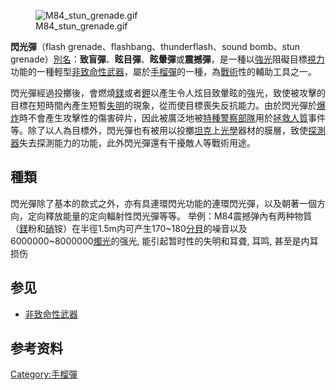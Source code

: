 {{Otheruses|subject=一种輕型非致命武器|other=同名网络用语|閃光彈 (網路用語)}}

[[File:M84_stun_grenade.gif|thumb]]

'''閃光彈'''<span lang="en" dir="ltr">（flash grenade、flashbang、thunderflash、sound bomb、stun grenade）</span>[[别名|別名]]：'''致盲彈'''、'''眩目彈'''、'''眩暈彈'''或'''震撼彈'''，是一種以[[強光|強光]]阻礙目標[[視力|視力]]功能的一種輕型[[非致命性武器|非致命性武器]]，屬於[[手榴彈|手榴彈]]的一種，為[[戰術|戰術]]性的輔助工具之一。

閃光彈經過投擲後，會燃燒[[鎂|鎂]]或者[[鉀|鉀]]以產生令人炫目致暈眩的強光，致使被攻擊的目標在短時間內產生短暫[[失明|失明]]的現象，從而使目標喪失反抗能力。由於閃光彈於[[爆炸|爆炸]]時不會產生攻擊性的傷害碎片，因此被廣泛地被[[特種警察部隊|特種警察部隊]]用於[[拯救人質|拯救人質]]事件等。除了以人為目標外，閃光彈也有被用以投擲[[坦克|坦克]]上[[光學|光學]]器材的膜層，致使[[探測器|探測器]]失去探測能力的功能，此外閃光彈還有干擾敵人等戰術用途。

==種類==
閃光彈除了基本的款式之外，亦有具連環閃光功能的連環閃光彈，以及朝著一個方向，定向釋放能量的定向輻射性閃光彈等等。
举例：M84震撼弹內有两种物質（[[鎂|鎂]]粉和[[硝|硝]]铵）在半徑1.5m内可产生170~180[[分貝|分貝]]的噪音以及6000000~8000000[[燭光|燭光]]的强光, 能引起暂时性的失明和耳聋, 耳鸣, 甚至是内耳损伤

== 参见 ==
*[[非致命性武器|非致命性武器]]

==参考资料==
{{reflist}}

[[Category:手榴彈|Category:手榴彈]]